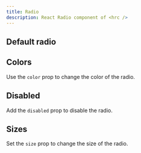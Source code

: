 ```yaml
---
title: Radio
description: React Radio component of <hrc />
---
```



## Default radio

<Demo>
  <Demos.RadioDefault />
</Demo>

<SourceCode code={defaultCode} title="default.tsx" />

## Colors

Use the `color` prop to change the color of the radio.

<Demo layout="grid" cols={2}>
  <Demos.RadioColors />
</Demo>

<SourceCode code={colorsCode} title="colors.tsx" />

## Disabled

Add the `disabled` prop to disable the radio.

<Demo>
  <Demos.RadioDisabled client:load />
</Demo>

<SourceCodeWithDisabled code={disabledCode} title="disabled.tsx" />

## Sizes

Set the `size` prop to change the size of the radio.

<Demo layout="grid" cols={3}>
  <Demos.RadioSizes />
</Demo>
